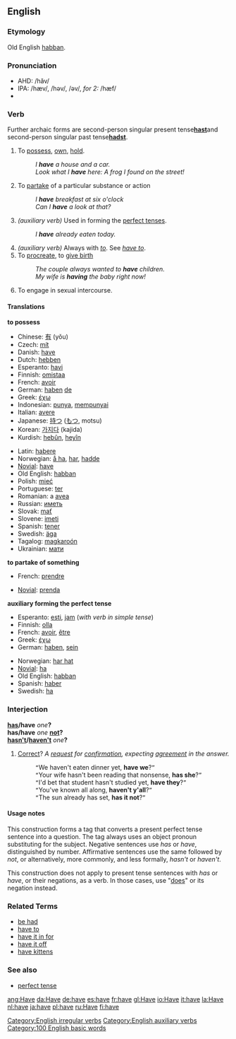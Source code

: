 ==English==

{{rank|on|her|which|25|have|or|from|this}}

===Etymology===
Old English [[habban]].

===Pronunciation===
*AHD: /hăv/
*IPA: /hæv/, /həv/, /əv/, ''for 2:'' /hæf/
*{{audio|en-us-have.ogg|Audio (US)}}

===Verb===
[[Category:English irregular verbs]]
{{en-verb2|'''to have'''|'''[[has]] '''or, archaic,''' [[hath]]'''|'''[[had]]'''|'''[[had]]'''|'''[[having]]'''}}
{{red}}
Further archaic forms are second-person singular present tense''' [[hast]] '''and second-person singular past tense''' [[hadst]]'''.
{{bottom}}

#{{transitive}} To [[possess]], [[own]], [[hold]].
#:''I '''have''' a house and a car.''
#:''Look what I '''have''' here: A frog I found on the street!''
#{{transitive}} To [[partake]] of a particular substance or action
#:''I '''have''' breakfast at six o'clock''
#:''Can I '''have''' a look at that?''
#''(auxiliary verb)'' Used in forming the [[perfect tense]]s.
#:''I '''have''' already eaten today.''
#''(auxiliary verb)'' Always with ''[[to]]''. See ''[[have to]]''.
#To [[procreate]], to [[give birth]]
#:''The couple always wanted to '''have''' children.''
#:''My wife is '''having''' the baby right now!''
#To engage in sexual intercourse.

====Translations====
'''to possess'''
{{top}}
*Chinese: [[有]] (yǒu) 
*Czech: [[mít]] 
*Danish: [[have]] 
*Dutch: [[hebben]] 
*Esperanto: [[havi]] 
*Finnish: [[omistaa]] 
*French: [[avoir]]
*German: [[haben]] [[:de:haben|de]]
*Greek: [[έχω]] 
*Indonesian: [[punya]], [[punya|mempunyai]] 
*Italian: [[avere]]
*Japanese: [[持つ]] ([[もつ]], motsu)
*Korean: [[가지다]] (kajida)
*Kurdish: [[hebûn]], [[heyîn]]
{{mid}}
*Latin: [[habere]]
*Norwegian: [[å ha]], [[har]], [[hadde]]
*[[Novial]]: [[have]]
*Old English: [[habban]]
*Polish: [[mieć]]
*Portuguese: [[ter]]
*Romanian: a [[avea]]
*Russian: [[иметь]]
*Slovak: [[mať]]
*Slovene: [[imeti]]
*Spanish: [[tener]]
*Swedish: [[äga]]
*Tagalog: [[magkaroón]]
*Ukrainian: [[мати#Verb|мати]]
{{bottom}}

'''to partake of something'''
{{top}}
*French: [[prendre]]
{{mid}}
*[[Novial]]: [[prenda]]
{{bottom}}

'''auxiliary forming the perfect tense'''
{{top}}
*Esperanto: [[esti]], [[jam]] (''with verb in simple tense'')
*Finnish: [[olla]]
*French: [[avoir]], [[être]]
*Greek: [[έχω]] 
*German: [[haben]], [[sein]]
{{mid}}
*Norwegian: [[har hat]]
*[[Novial]]: [[ha]]
*Old English: [[habban]]
*Spanish: [[haber]]
*Swedish: [[ha]]
{{bottom}}

===Interjection===
'''[[has]]/have''' ''one'''''?'''<BR>
'''has/have''' ''one'' '''[[not]]?'''<BR>
'''[[hasn't]]/[[haven't]]''' ''one'''''?'''

# [[correct|Correct]]? ''A [[request]] for [[confirmation]], expecting [[agreement]] in the answer.''
#:<tt>“</tt>We haven't eaten dinner yet, '''have we'''?<tt>”</tt>
#:<tt>“</tt>Your wife hasn't been reading that nonsense, '''has she'''?<tt>”</tt>
#:<tt>“</tt>I'd bet that student hasn't studied yet, '''have they'''?<tt>”</tt>
#:<tt>“</tt>You've known all along, '''haven't y'all'''?<tt>”</tt>
#:<tt>“</tt>The sun already has set, '''has it not'''?<tt>”</tt>

====Usage notes====
This construction forms a tag that converts a present perfect tense sentence into a question. The tag always uses an object pronoun substituting for the subject. Negative sentences use ''has'' or ''have'', distinguished by number. Affirmative sentences use the same followed by ''not'', or alternatively, more commonly, and less formally, ''hasn't'' or ''haven't''.

This construction does not apply to present tense sentences with ''has'' or ''have'', or their negations, as a verb. In those cases, use "[[does]]" or its negation instead.

===Related Terms===
*[[be had]]
*[[have to]]
*[[have it in for]]
*[[have it off]]
*[[have kittens]]

===See also===
*[[perfect tense]]

[[Category:English auxiliary verbs]]
[[Category:100 English basic words]]

[[ang:Have]]
[[da:Have]]
[[de:have]]
[[es:have]]
[[fr:have]]
[[gl:Have]]
[[io:Have]]
[[it:have]]
[[la:Have]]
[[nl:have]]
[[ja:have]]
[[pl:have]]
[[ru:Have]]
[[fi:have]]